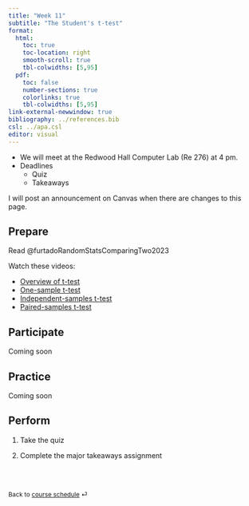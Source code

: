 ```yaml
---
title: "Week 11"
subtitle: "The Student's t-test"
format: 
  html:
    toc: true
    toc-location: right
    smooth-scroll: true
    tbl-colwidths: [5,95]
  pdf:
    toc: false
    number-sections: true
    colorlinks: true
    tbl-colwidths: [5,95]
link-external-newwindow: true
bibliography: ../references.bib
csl: ../apa.csl
editor: visual
---
```


::: callout-important
-   We will meet at the Redwood Hall Computer Lab (Re 276) at 4 pm.
-   Deadlines
    -   Quiz
    -   Takeaways
:::

::: callout-note
I will post an announcement on Canvas when there are changes to this page.
:::

## Prepare

Read @furtadoRandomStatsComparingTwo2023

Watch these videos:

-   [Overview of t-test](https://youtu.be/mb7KCLYEis8?list=PLkk92zzyru5OAtc_ItUubaSSq6S_TGfRn)
-   [One-sample t-test](https://youtu.be/DrBT4ezYIL8?list=PLkk92zzyru5OAtc_ItUubaSSq6S_TGfRn)
-   [Independent-samples t-test](https://youtu.be/SM-DN9dpPd4?list=PLkk92zzyru5OAtc_ItUubaSSq6S_TGfRn)
-   [Paired-samples t-test](https://youtu.be/lSjfYYiJG6E?list=PLkk92zzyru5OAtc_ItUubaSSq6S_TGfRn)

## Participate

Coming soon

## Practice

Coming soon

## Perform

1.  Take the quiz

2.  Complete the major takeaways assignment

<br><br>

::: {style="font-size: 0.875em;"}
Back to [course schedule](/ "Course schedule") ⏎
:::
